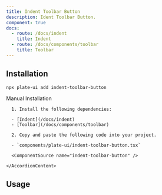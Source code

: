 ```yaml
---
title: Indent Toolbar Button
description: Ident Toolbar Button.
component: true
docs:
  - route: /docs/indent
    title: Indent
  - route: /docs/components/toolbar
    title: Toolbar
---
```


<ComponentPreview name="playground-demo" id="indent" />

## Installation

```bash
npx plate-ui add indent-toolbar-button
```

<Accordion type="single" collapsible>
  <AccordionItem value="manual-installation">
    <AccordionTrigger>Manual Installation</AccordionTrigger>
    <AccordionContent>

      1. Install the following dependencies:

      - [Indent](/docs/indent)
      - [Toolbar](/docs/components/toolbar)

      2. Copy and paste the following code into your project.

      - `components/plate-ui/indent-toolbar-button.tsx`

      <ComponentSource name="indent-toolbar-button" />

    </AccordionContent>

  </AccordionItem>
</Accordion>

## Usage

<ComponentSource name="fixed-toolbar-buttons" />
